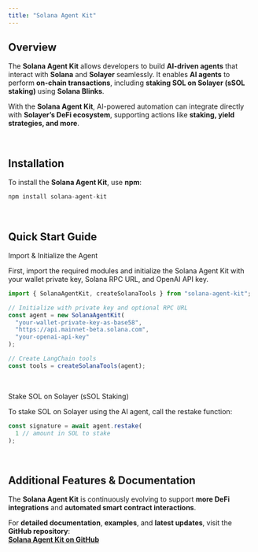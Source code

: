 ```yaml
---
title: "Solana Agent Kit"
---
```


## **Overview**

The **Solana Agent Kit** allows developers to build **AI-driven agents** that interact with **Solana** and **Solayer** seamlessly. It enables **AI agents** to perform **on-chain transactions**, including **staking SOL on Solayer (sSOL staking)** using **Solana Blinks**.

With the **Solana Agent Kit**, AI-powered automation can integrate directly with **Solayer’s DeFi ecosystem**, supporting actions like **staking, yield strategies, and more**.

<br />

## **Installation**

To install the **Solana Agent Kit**, use **npm**:

```ts
npm install solana-agent-kit
```
<br />

## Quick Start Guide

Import & Initialize the Agent

First, import the required modules and initialize the Solana Agent Kit with your wallet private key, Solana RPC URL, and OpenAI API key.

```ts
import { SolanaAgentKit, createSolanaTools } from "solana-agent-kit";

// Initialize with private key and optional RPC URL
const agent = new SolanaAgentKit(
  "your-wallet-private-key-as-base58",
  "https://api.mainnet-beta.solana.com",
  "your-openai-api-key"
);

// Create LangChain tools
const tools = createSolanaTools(agent);
```

<br />

Stake SOL on Solayer (sSOL Staking)

To stake SOL on Solayer using the AI agent, call the restake function:

```ts
const signature = await agent.restake(
  1 // amount in SOL to stake
);
```
<br />

## **Additional Features & Documentation**

The **Solana Agent Kit** is continuously evolving to support **more DeFi integrations** and **automated smart contract interactions**.

For **detailed documentation**, **examples**, and **latest updates**, visit the **GitHub repository**:  
[**Solana Agent Kit on GitHub**](https://github.com/sendaifun/solana-agent-kit)

